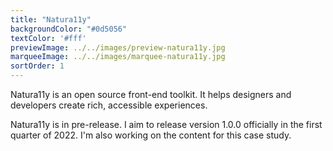 ```yaml
---
title: "Natura11y"
backgroundColor: "#0d5056"
textColor: '#fff'
previewImage: ../../images/preview-natura11y.jpg
marqueeImage: ../../images/marquee-natura11y.jpg
sortOrder: 1
---
```


<IntroBlock>

Natura11y is an open source front-end toolkit. It helps designers and developers create rich, accessible experiences. ​​​​

</IntroBlock>

<TextBlock>

Natura11y is in pre-release. I aim to release version 1.0.0 officially in the first quarter of 2022. I'm also working on the content for this case study.

</TextBlock>

